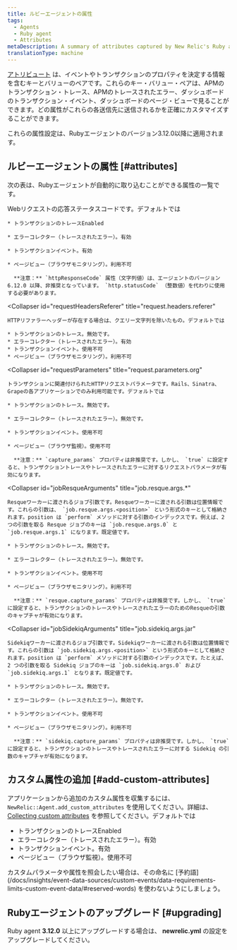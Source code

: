 ```yaml
---
title: ルビーエージェントの属性
tags:
  - Agents
  - Ruby agent
  - Attributes
metaDescription: A summary of attributes captured by New Relic's Ruby agent.
translationType: machine
---
```


[アトリビュート](/docs/features/agent-attributes) は、イベントやトランザクションのプロパティを決定する情報を含むキーとバリューのペアです。これらのキー・バリュー・ペアは、APMのトランザクション・トレース、APMのトレースされたエラー、ダッシュボードのトランザクション・イベント、ダッシュボードのページ・ビューで見ることができます。どの属性がこれらの各送信先に送信されるかを正確にカスタマイズすることができます。

これらの属性設定は、Rubyエージェントのバージョン3.12.0以降に適用されます。

## ルビーエージェントの属性 [#attributes]

次の表は、Rubyエージェントが自動的に取り込むことができる属性の一覧です。

<CollapserGroup>
  <Collapser
    id="httpResponseCode"
    title="httpResponseCode"
  >
    Webリクエストの応答ステータスコードです。デフォルトでは

    * トランザクションのトレースEnabled

    * エラーコレクター（トレースされたエラー）。有効

    * トランザクションイベント。有効

    * ページビュー（ブラウザモニタリング）。利用不可

      **注意：** `httpResponseCode` 属性（文字列値）は、エージェントのバージョン 6.12.0 以降、非推奨となっています。 `http.statusCode` （整数値）を代わりに使用する必要があります。
  </Collapser>

  <Collapser
    id="requestHeadersReferer"
    title="request.headers.referer"
  >
    HTTPリファラーヘッダーが存在する場合は、クエリー文字列を除いたもの。デフォルトでは

    * トランザクションのトレース。無効です。
    * エラーコレクター（トレースされたエラー）。有効
    * トランザクションイベント。使用不可
    * ページビュー（ブラウザモニタリング）。利用不可
  </Collapser>

  <Collapser
    id="requestParameters"
    title="request.parameters.org"
  >
    トランザクションに関連付けられたHTTPリクエストパラメータです。Rails、Sinatra、Grapeの各アプリケーションでのみ利用可能です。デフォルトでは

    * トランザクションのトレース。無効です。

    * エラーコレクター（トレースされたエラー）。無効です。

    * トランザクションイベント。使用不可

    * ページビュー（ブラウザ監視）。使用不可

      **注意：** `capture_params` プロパティは非推奨です。しかし、 `true` に設定すると、トランザクショントレースやトレースされたエラーに対するリクエストパラメータが有効になります。
  </Collapser>

  <Collapser
    id="jobResqueArguments"
    title="job.resque.args.*"
  >
    Resqueワーカーに渡されるジョブ引数です。Resqueワーカーに渡される引数は位置情報です。これらの引数は、 `job.resque.args.<position>` という形式のキーとして格納されます。position は `perform` メソッドに対する引数のインデックスです。例えば、2 つの引数を取る Resque ジョブのキーは `job.resque.args.0` と `job.resque.args.1` になります。既定値です。

    * トランザクションのトレース。無効です。

    * エラーコレクター（トレースされたエラー）。無効です。

    * トランザクションイベント。使用不可

    * ページビュー（ブラウザモニタリング）。利用不可

      **注意：** `resque.capture_params` プロパティは非推奨です。しかし、 `true` に設定すると、トランザクションのトレースやトレースされたエラーのためのResqueの引数のキャプチャが有効になります。
  </Collapser>

  <Collapser
    id="jobSidekiqArguments"
    title="job.sidekiq.args.jar"
  >
    Sidekiqワーカーに渡されるジョブ引数です。Sidekiqワーカーに渡される引数は位置情報です。これらの引数は `job.sidekiq.args.<position>` という形式のキーとして格納されます。position は `perform` メソッドに対する引数のインデックスです。たとえば、2 つの引数を取る Sidekiq ジョブのキーは `job.sidekiq.args.0` および `job.sidekiq.args.1` となります。既定値です。

    * トランザクションのトレース。無効です。

    * エラーコレクター（トレースされたエラー）。無効です。

    * トランザクションイベント。使用不可

    * ページビュー（ブラウザモニタリング）。利用不可

      **注意：** `sidekiq.capture_params` プロパティは非推奨です。しかし、 `true` に設定すると、トランザクションのトレースやトレースされたエラーに対する Sidekiq の引数のキャプチャが有効になります。
  </Collapser>
</CollapserGroup>

## カスタム属性の追加 [#add-custom-attributes]

アプリケーションから追加のカスタム属性を収集するには、 `NewRelic::Agent.add_custom_attributes` を使用してください。詳細は、 [Collecting custom attributes](/docs/apm/other-features/attributes/collecting-custom-attributes#ruby-att) を参照してください。デフォルトでは

* トランザクションのトレースEnabled
* エラーコレクター（トレースされたエラー）。有効
* トランザクションイベント。有効
* ページビュー（ブラウザ監視）。使用不可

<Callout variant="caution">
  カスタムパラメータや属性を照会したい場合は、その命名に [予約語](/docs/insights/event-data-sources/custom-events/data-requirements-limits-custom-event-data/#reserved-words) を使わないようにしましょう。
</Callout>

## Rubyエージェントのアップグレード [#upgrading]

Ruby agent **3.12.0** 以上にアップグレードする場合は、 **newrelic.yml** の設定をアップグレードしてください。
